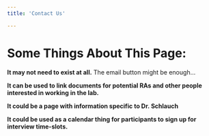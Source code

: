 ```yaml
---
title: 'Contact Us'

---
```


# Some Things About This Page:

**It may not need to exist at all.**
The email button might be enough...

**It can be used to link documents for potential RAs and other people interested in working in the lab.**


**It could be a page with information specific to Dr. Schlauch**


**It could be used as a calendar thing for participants to sign up for interview time-slots.**

